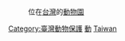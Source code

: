 :位在[[台灣|台灣]]的[[動物園|動物園]]
{{Commons cat|Zoos in Taiwan}}

[[Category:臺灣動物保護|Category:臺灣動物保護]]

[[Category:臺灣娛樂場所|動]]
[[Category:亞洲各國動物園|Taiwan]]